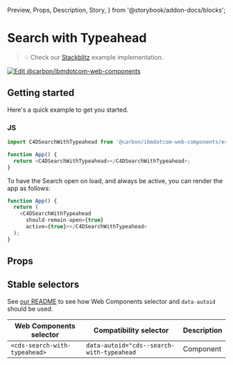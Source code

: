   Preview,
  Props,
  Description,
  Story,
} from '@storybook/addon-docs/blocks';

# Search with Typeahead

> 💡 Check our
> [Stackblitz](https://stackblitz.com/github/carbon-design-system/carbon-for-ibm-dotcom/tree/main/packages/web-components/examples/stackblitz/components-react/search-with-typeahead)
> example implementation.

[![Edit @carbon/ibmdotcom-web-components](https://developer.stackblitz.com/img/open_in_stackblitz.svg)](https://stackblitz.com/github/carbon-design-system/carbon-for-ibm-dotcom/tree/main/packages/web-components/examples/codesandbox/components-react/search-with-typeahead)

## Getting started

Here's a quick example to get you started.

### JS

```javascript
import C4DSearchWithTypeahead from '@carbon/ibmdotcom-web-components/es/components-react/search-with-typeahead/search-with-typeahead.js';

function App() {
  return <C4DSearchWithTypeahead></C4DSearchWithTypeahead>;
}
```

To have the Search open on load, and always be active, you can render the app as
follows:

```javascript
function App() {
  return (
    <C4DSearchWithTypeahead
      should-remain-open={true}
      active={true}></C4DSearchWithTypeahead>
  );
}
```

## Props

<Props of={PropTypesRef} />

## Stable selectors

See
[our README](https://github.com/carbon-design-system/carbon-for-ibm-dotcom/tree/main/packages/web-components#stable-selectors-for-analytics-and-integratione2e-testing-in-web-components)
to see how Web Components selector and `data-autoid` should be used.

| Web Components selector       | Compatibility selector                    | Description |
| ----------------------------- | ----------------------------------------- | ----------- |
| `<cds-search-with-typeahead>` | `data-autoid="cds--search-with-typeahead` | Component   |

<Description markdown={contributing} />
